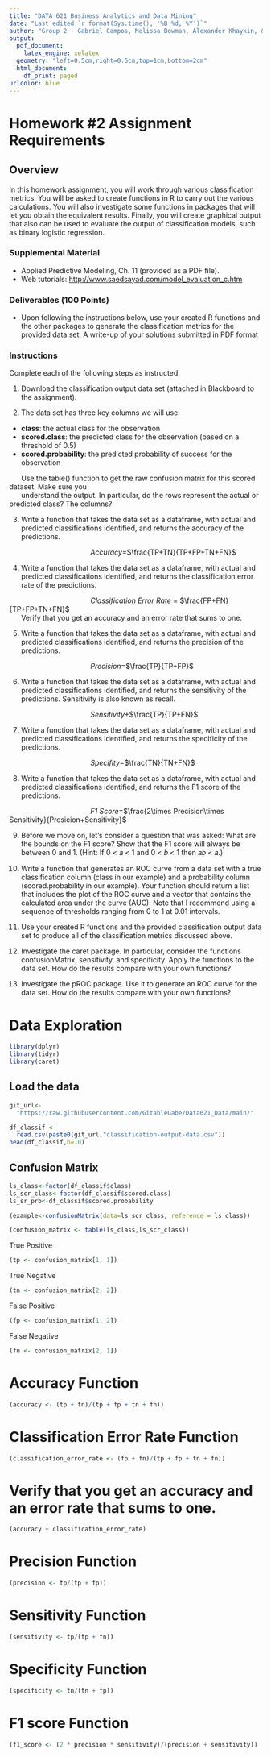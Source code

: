 ```yaml
---
title: "DATA 621 Business Analytics and Data Mining"
date: "Last edited `r format(Sys.time(), '%B %d, %Y')`"
author: "Group 2 - Gabriel Campos, Melissa Bowman, Alexander Khaykin, & Jennifer Abinette"
output:
  pdf_document:
    latex_engine: xelatex
  geometry: "left=0.5cm,right=0.5cm,top=1cm,bottom=2cm"
  html_document:
    df_print: paged
urlcolor: blue
---
```


# Homework #2 Assignment Requirements

## **Overview**
In this homework assignment, you will work through various classification metrics. You will be asked to create
functions in R to carry out the various calculations. You will also investigate some functions in packages that will let
you obtain the equivalent results. Finally, you will create graphical output that also can be used to evaluate the
output of classification models, such as binary logistic regression.

### **Supplemental Material**

* Applied Predictive Modeling, Ch. 11 (provided as a PDF file).
* Web tutorials: [http://www.saedsayad.com/model_evaluation_c.htm](http://www.saedsayad.com/model_evaluation_c.htm)

### **Deliverables (100 Points)**

* Upon following the instructions below, use your created R functions and the other packages to generate
the classification metrics for the provided data set. A write-up of your solutions submitted in PDF format

### **Instructions**

Complete each of the following steps as instructed:

1. Download the classification output data set (attached in Blackboard to the assignment).

2. The data set has three key columns we will use:
  * **class**: the actual class for the observation
  * **scored.class**: the predicted class for the observation (based on a threshold of 0.5)
  * **scored.probability**: the predicted probability of success for the observation
  
|       Use the table() function to get the raw confusion matrix for this scored dataset. Make sure you
|       understand the output. In particular, do the rows represent the actual or predicted class? The columns?

\newpage

3. Write a function that takes the data set as a dataframe, with actual and predicted classifications identified,
and returns the accuracy of the predictions.

|                                          *Accuracy*=$\frac{TP+TN}{TP+FP+TN+FN}$

4. Write a function that takes the data set as a dataframe, with actual and predicted classifications identified,
and returns the classification error rate of the predictions.

|                                          *Classification Error Rate* = $\frac{FP+FN}{TP+FP+TN+FN}$

|       Verify that you get an accuracy and an error rate that sums to one.

5. Write a function that takes the data set as a dataframe, with actual and predicted classifications identified,
and returns the precision of the predictions.

|                                          *Precision*=$\frac{TP}{TP+FP}$

6. Write a function that takes the data set as a dataframe, with actual and predicted classifications identified,
and returns the sensitivity of the predictions. Sensitivity is also known as recall.

|                                          *Sensitivity*+$\frac{TP}{TP+FN}$

7. Write a function that takes the data set as a dataframe, with actual and predicted classifications identified,
and returns the specificity of the predictions.

|                                          *Specifity*=$\frac{TN}{TN+FN}$

8. Write a function that takes the data set as a dataframe, with actual and predicted classifications identified,
and returns the F1 score of the predictions.

|                                          *F1 Score*=$\frac{2\times Precision\times Sensitivity}{Presicion+Sensitivity}$

9. Before we move on, let’s consider a question that was asked: What are the bounds on the F1 score? Show
that the F1 score will always be between 0 and 1. (Hint: If 0 < 𝑎 < 1 and 0 < 𝑏 < 1 then 𝑎𝑏 < 𝑎.)

10. Write a function that generates an ROC curve from a data set with a true classification column (class in our
example) and a probability column (scored.probability in our example). Your function should return a list
that includes the plot of the ROC curve and a vector that contains the calculated area under the curve
(AUC). Note that I recommend using a sequence of thresholds ranging from 0 to 1 at 0.01 intervals.

11. Use your created R functions and the provided classification output data set to produce all of the
classification metrics discussed above.

12. Investigate the caret package. In particular, consider the functions confusionMatrix, sensitivity, and
specificity. Apply the functions to the data set. How do the results compare with your own functions?

13. Investigate the pROC package. Use it to generate an ROC curve for the data set. How do the results
compare with your own functions?

\newpage

# Data Exploration


```r
library(dplyr)
library(tidyr)
library(caret)
```



## **Load the data**
```r
git_url<-
  "https://raw.githubusercontent.com/GitableGabe/Data621_Data/main/"

df_classif <- 
  read.csv(paste0(git_url,"classification-output-data.csv"))
head(df_classif,n=10)

```

## **Confusion Matrix**

```r
ls_class<-factor(df_classif$class)
ls_scr_class<-factor(df_classif$scored.class)
ls_sr_prb<-df_classif$scored.probability
```

```r
(example<-confusionMatrix(data=ls_scr_class, reference = ls_class))
```

```r
(confusion_matrix <- table(ls_class,ls_scr_class))
```
True Positive
```r
(tp <- confusion_matrix[1, 1])
```
True Negative
```r
(tn <- confusion_matrix[2, 2])
```

False Positive
```r
(fp <- confusion_matrix[1, 2])
```
False Negative
```r
(fn <- confusion_matrix[2, 1])
```
# Accuracy Function
```r
(accuracy <- (tp + tn)/(tp + fp + tn + fn))
```
# Classification Error Rate Function

```r
(classification_error_rate <- (fp + fn)/(tp + fp + tn + fn))
```

# Verify that you get an accuracy and an error rate that sums to one.
```r
(accuracy + classification_error_rate)
```
# Precision Function
```r
(precision <- tp/(tp + fp))
```
# Sensitivity Function
```r
(sensitivity <- tp/(tp + fn))
```

# Specificity Function
```r
(specificity <- tn/(tn + fp))
```
# F1 score Function
```r
(f1_score <- (2 * precision * sensitivity)/(precision + sensitivity))
```